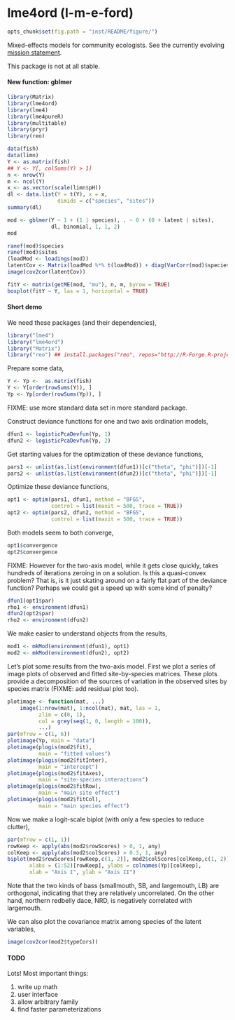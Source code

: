 lme4ord (l-m-e-ford)
====================

```r
opts_chunk$set(fig.path = "inst/README/figure/")
```

Mixed-effects models for community ecologists.  See the currently
evolving [mission statement](#1).

This package is not at all stable.

#### New function: gblmer

```r
library(Matrix)
library(lme4ord)
library(lme4)
library(lme4pureR)
library(multitable)
library(pryr)
library(reo)

data(fish)
data(limn)
Y <- as.matrix(fish)
## Y <- Y[, colSums(Y) > 1]
n <- nrow(Y)
m <- ncol(Y)
x <- as.vector(scale(limn$pH))
dl <- data.list(Y = t(Y), x = x,
                dimids = c("species", "sites"))
summary(dl)

mod <- gblmer(Y ~ 1 + (1 | species), . ~ 0 + (0 + latent | sites),
              dl, binomial, 1, 1, 2)
mod

ranef(mod)$species
ranef(mod)$sites
(loadMod <- loadings(mod))
latentCov <- Matrix(loadMod %*% t(loadMod)) + diag(VarCorr(mod)$species[1], m, m)
image(cov2cor(latentCov))

fitY <- matrix(getME(mod, "mu"), n, m, byrow = TRUE)
boxplot(fitY ~ Y, las = 1, horizontal = TRUE)
```

#### Short demo

We need these packages (and their dependencies),
```r
library("lme4")
library("lme4ord")
library("Matrix")
library("reo") ## install.packages("reo", repos="http://R-Forge.R-project.org")
```
Prepare some data,
```r
Y <- Yp <-  as.matrix(fish)
Y <- Y[order(rowSums(Y)), ]
Yp <- Yp[order(rowSums(Yp)), ]
```
FIXME:  use more standard data set in more standard package.

Construct deviance functions for one and two axis ordination models,
```r
dfun1 <- logisticPcaDevfun(Yp, 1)
dfun2 <- logisticPcaDevfun(Yp, 2)
```
Get starting values for the optimization of these deviance functions,
```r
pars1 <- unlist(as.list(environment(dfun1))[c("theta", "phi")])[-1]
pars2 <- unlist(as.list(environment(dfun2))[c("theta", "phi")])[-1]
```
Optimize these deviance functions,
```r
opt1 <- optim(pars1, dfun1, method = "BFGS",
              control = list(maxit = 500, trace = TRUE))
opt2 <- optim(pars2, dfun2, method = "BFGS",
              control = list(maxit = 500, trace = TRUE))
```
Both models seem to both converge,
```r
opt1$convergence
opt2$convergence
```

FIXME:  However for the two-axis model, while it gets close quickly, takes hundreds of iterations zeroing in on a solution.  Is this a quasi-convex problem?  That is, is it just skating around on a fairly flat part of the deviance function?  Perhaps we could get a speed up with some kind of penalty?

```r
dfun1(opt1$par)
rho1 <- environment(dfun1)
dfun2(opt2$par)
rho2 <- environment(dfun2)
```
We make easier to understand objects from the results,
```r
mod1 <- mkMod(environment(dfun1), opt1)
mod2 <- mkMod(environment(dfun2), opt2)
```

Let's plot some results from the two-axis model.  First we plot a series of image plots of observed and fitted site-by-species matrices.  These plots provide a decomposition of the sources of variation in the observed sites by species matrix (FIXME: add residual plot too).
```r
plotimage <- function(mat, ...)
    image(1:nrow(mat), 1:ncol(mat), mat, las = 1,
          zlim = c(0, 1),
          col = grey(seq(1, 0, length = 100)),
          ...)
par(mfrow = c(1, 6))
plotimage(Yp, main = "data")
plotimage(plogis(mod2$fit),
          main = "fitted values")
plotimage(plogis(mod2$fitInter),
          main = "intercept")
plotimage(plogis(mod2$fitAxes),
          main = "site-species interactions")
plotimage(plogis(mod2$fitRow),
          main = "main site effect")
plotimage(plogis(mod2$fitCol),
          main = "main species effect")
```

Now we make a logit-scale biplot (with only a few species to reduce clutter),
```r
par(mfrow = c(1, 1))
rowKeep <- apply(abs(mod2$rowScores) > 0, 1, any)
colKeep <- apply(abs(mod2$colScores) > 0.3, 1, any)
biplot(mod2$rowScores[rowKeep,c(1, 2)], mod2$colScores[colKeep,c(1, 2)],
       xlabs = (1:52)[rowKeep], ylabs = colnames(Yp)[colKeep],
       xlab = "Axis I", ylab = "Axis II")
```

Note that the two kinds of bass (smallmouth, SB, and largemouth, LB) are orthogonal, indicating that they are relatively uncorrelated.  On the other hand, northern redbelly dace, NRD, is negatively correlated with largemouth.

We can also plot the covariance matrix among species of the latent variables,
```r
image(cov2cor(mod2$typeCors))
```

#### TODO

Lots!  Most important things:

1. write up math
2. user interface
3. allow arbitrary family
4. find faster parameterizations
